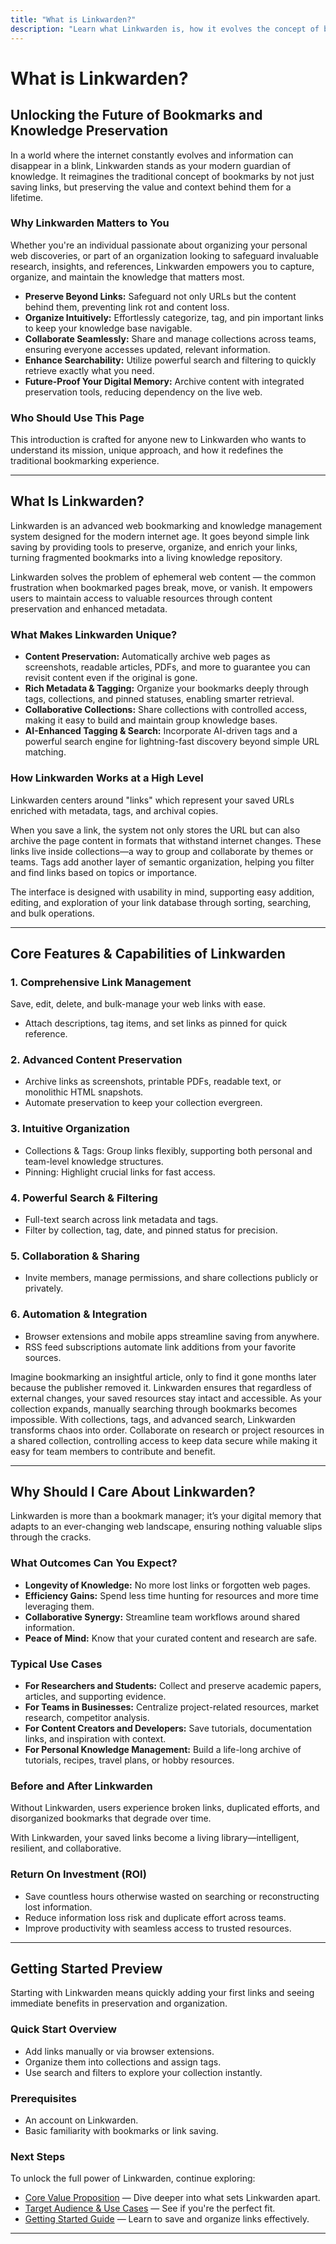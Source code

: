```yaml
---
title: "What is Linkwarden?"
description: "Learn what Linkwarden is, how it evolves the concept of bookmarks for the modern web, and why it matters for preserving and organizing valuable knowledge. This page introduces the product’s mission and outlines its benefits for both individuals and organizations."
---
```


# What is Linkwarden?

## Unlocking the Future of Bookmarks and Knowledge Preservation

In a world where the internet constantly evolves and information can disappear in a blink, Linkwarden stands as your modern guardian of knowledge. It reimagines the traditional concept of bookmarks by not just saving links, but preserving the value and context behind them for a lifetime.

### Why Linkwarden Matters to You
Whether you're an individual passionate about organizing your personal web discoveries, or part of an organization looking to safeguard invaluable research, insights, and references, Linkwarden empowers you to capture, organize, and maintain the knowledge that matters most.

- **Preserve Beyond Links:** Safeguard not only URLs but the content behind them, preventing link rot and content loss.
- **Organize Intuitively:** Effortlessly categorize, tag, and pin important links to keep your knowledge base navigable.
- **Collaborate Seamlessly:** Share and manage collections across teams, ensuring everyone accesses updated, relevant information.
- **Enhance Searchability:** Utilize powerful search and filtering to quickly retrieve exactly what you need.
- **Future-Proof Your Digital Memory:** Archive content with integrated preservation tools, reducing dependency on the live web.

### Who Should Use This Page
This introduction is crafted for anyone new to Linkwarden who wants to understand its mission, unique approach, and how it redefines the traditional bookmarking experience.

---

## What Is Linkwarden?

Linkwarden is an advanced web bookmarking and knowledge management system designed for the modern internet age. It goes beyond simple link saving by providing tools to preserve, organize, and enrich your links, turning fragmented bookmarks into a living knowledge repository.

Linkwarden solves the problem of ephemeral web content — the common frustration when bookmarked pages break, move, or vanish. It empowers users to maintain access to valuable resources through content preservation and enhanced metadata.

### What Makes Linkwarden Unique?
- **Content Preservation:** Automatically archive web pages as screenshots, readable articles, PDFs, and more to guarantee you can revisit content even if the original is gone.
- **Rich Metadata & Tagging:** Organize your bookmarks deeply through tags, collections, and pinned statuses, enabling smarter retrieval.
- **Collaborative Collections:** Share collections with controlled access, making it easy to build and maintain group knowledge bases.
- **AI-Enhanced Tagging & Search:** Incorporate AI-driven tags and a powerful search engine for lightning-fast discovery beyond simple URL matching.

### How Linkwarden Works at a High Level

Linkwarden centers around "links" which represent your saved URLs enriched with metadata, tags, and archival copies.

When you save a link, the system not only stores the URL but can also archive the page content in formats that withstand internet changes. These links live inside collections—a way to group and collaborate by themes or teams. Tags add another layer of semantic organization, helping you filter and find links based on topics or importance.

The interface is designed with usability in mind, supporting easy addition, editing, and exploration of your link database through sorting, searching, and bulk operations.

---

## Core Features & Capabilities of Linkwarden

### 1. Comprehensive Link Management
Save, edit, delete, and bulk-manage your web links with ease.
- Attach descriptions, tag items, and set links as pinned for quick reference.

### 2. Advanced Content Preservation
- Archive links as screenshots, printable PDFs, readable text, or monolithic HTML snapshots.
- Automate preservation to keep your collection evergreen.

### 3. Intuitive Organization
- Collections & Tags: Group links flexibly, supporting both personal and team-level knowledge structures.
- Pinning: Highlight crucial links for fast access.

### 4. Powerful Search & Filtering
- Full-text search across link metadata and tags.
- Filter by collection, tag, date, and pinned status for precision.

### 5. Collaboration & Sharing
- Invite members, manage permissions, and share collections publicly or privately.

### 6. Automation & Integration
- Browser extensions and mobile apps streamline saving from anywhere.
- RSS feed subscriptions automate link additions from your favorite sources.


<AccordionGroup title="How These Features Solve Real Problems">
<Accordion title="Preserving Valuable Resources">
Imagine bookmarking an insightful article, only to find it gone months later because the publisher removed it. Linkwarden ensures that regardless of external changes, your saved resources stay intact and accessible.
</Accordion>
<Accordion title="Staying Organized as Your Link Library Grows">
As your collection expands, manually searching through bookmarks becomes impossible. With collections, tags, and advanced search, Linkwarden transforms chaos into order.
</Accordion>
<Accordion title="Sharing Knowledge in Teams">
Collaborate on research or project resources in a shared collection, controlling access to keep data secure while making it easy for team members to contribute and benefit.
</Accordion>
</AccordionGroup>

---

## Why Should I Care About Linkwarden?

Linkwarden is more than a bookmark manager; it’s your digital memory that adapts to an ever-changing web landscape, ensuring nothing valuable slips through the cracks.

### What Outcomes Can You Expect?
- **Longevity of Knowledge:** No more lost links or forgotten web pages.
- **Efficiency Gains:** Spend less time hunting for resources and more time leveraging them.
- **Collaborative Synergy:** Streamline team workflows around shared information.
- **Peace of Mind:** Know that your curated content and research are safe.

### Typical Use Cases
- **For Researchers and Students:** Collect and preserve academic papers, articles, and supporting evidence.
- **For Teams in Businesses:** Centralize project-related resources, market research, competitor analysis.
- **For Content Creators and Developers:** Save tutorials, documentation links, and inspiration with context.
- **For Personal Knowledge Management:** Build a life-long archive of tutorials, recipes, travel plans, or hobby resources.

### Before and After Linkwarden

Without Linkwarden, users experience broken links, duplicated efforts, and disorganized bookmarks that degrade over time.

With Linkwarden, your saved links become a living library—intelligent, resilient, and collaborative.

### Return On Investment (ROI)
- Save countless hours otherwise wasted on searching or reconstructing lost information.
- Reduce information loss risk and duplicate effort across teams.
- Improve productivity with seamless access to trusted resources.

---

## Getting Started Preview

Starting with Linkwarden means quickly adding your first links and seeing immediate benefits in preservation and organization.

### Quick Start Overview
- Add links manually or via browser extensions.
- Organize them into collections and assign tags.
- Use search and filters to explore your collection instantly.

### Prerequisites
- An account on Linkwarden.
- Basic familiarity with bookmarks or link saving.

### Next Steps
To unlock the full power of Linkwarden, continue exploring:

- [Core Value Proposition](/overview/introduction-and-value/product-value-prop) — Dive deeper into what sets Linkwarden apart.
- [Target Audience & Use Cases](/overview/introduction-and-value/target-audience-use-cases) — See if you're the perfect fit.
- [Getting Started Guide](/guides/getting-started/quick-start-workflow) — Learn to save and organize links effectively.

---
